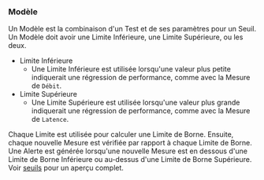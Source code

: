 ### Modèle
Un Modèle est la combinaison d'un Test et de ses paramètres pour un Seuil.
Un Modèle doit avoir une Limite Inférieure, une Limite Supérieure, ou les deux.

- Limite Inférieure
  - Une Limite Inférieure est utilisée lorsqu'une valeur plus petite indiquerait une régression de performance,
  comme avec la Mesure de `Débit`.
- Limite Supérieure
  - Une Limite Supérieure est utilisée lorsqu'une valeur plus grande indiquerait une régression de performance,
  comme avec la Mesure de `Latence`.

Chaque Limite est utilisée pour calculer une Limite de Borne.
Ensuite, chaque nouvelle Mesure est vérifiée par rapport à chaque Limite de Borne.
Une Alerte est générée lorsqu'une nouvelle Mesure est en dessous d'une Limite de Borne Inférieure ou au-dessus d'une Limite de Borne Supérieure.
Voir [seuils](/fr/docs/explanation/thresholds/) pour un aperçu complet.